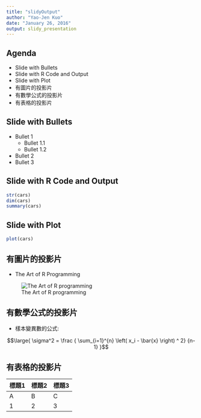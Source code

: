 ```yaml
---
title: "slidyOutput"
author: "Yao-Jen Kuo"
date: "January 26, 2016"
output: slidy_presentation
---
```


## Agenda

- Slide with Bullets
- Slide with R Code and Output
- Slide with Plot
- 有圖片的投影片
- 有數學公式的投影片
- 有表格的投影片

## Slide with Bullets

- Bullet 1
    - Bullet 1.1
    - Bullet 1.2
- Bullet 2
- Bullet 3

## Slide with R Code and Output

```r
str(cars)
dim(cars)
summary(cars)
```

## Slide with Plot

```r
plot(cars)
```

## 有圖片的投影片

- The Art of R Programming

![The Art of R programming](image/rRuperman.jpg)

## 有數學公式的投影片

- 樣本變異數的公式:

$$\large{ \sigma^2 = \frac { \sum_{i=1}^{n} \left( x_i - \bar{x} \right) ^ 2} {n-1} }$$

## 有表格的投影片

標題1 | 標題2 | 標題3
--- | --- | ---
A | B | C
1 | 2 | 3